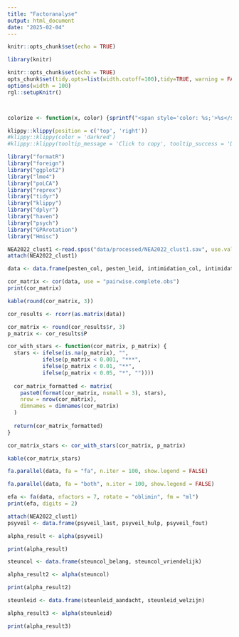 ```yaml
---
title: "Factoranalyse"
output: html_document
date: "2025-02-04"
---
```


```r
knitr::opts_chunk$set(echo = TRUE)
```

```r
library(knitr)

knitr::opts_chunk$set(echo = TRUE)
opts_chunk$set(tidy.opts=list(width.cutoff=100),tidy=TRUE, warning = FALSE, message = FALSE,comment = "#>", cache=TRUE, class.source=c("test"), class.output=c("test2"))
options(width = 100)
rgl::setupKnitr()



colorize <- function(x, color) {sprintf("<span style='color: %s;'>%s</span>", color, x) }

```

```r
klippy::klippy(position = c('top', 'right'))
#klippy::klippy(color = 'darkred')
#klippy::klippy(tooltip_message = 'Click to copy', tooltip_success = 'Done')
```

```r
library("formatR")
library("foreign")
library("ggplot2")
library("lme4")
library("poLCA")
library("reprex")
library("tidyr")
library("klippy")
library("dplyr")
library("haven")
library("psych")
library("GPArotation")
library("Hmisc")

```

```r
NEA2022_clust1 <-read.spss("data/processed/NEA2022_clust1.sav", use.value.labels = T, to.data.frame = T)
attach(NEA2022_clust1)
```

```r
data <- data.frame(pesten_col, pesten_leid, intimidation_col, intimidation_leid, geweld_col, geweld_leid, seks_col, seks_leid, conflict_col, conflict_leid, conflict_werk, steunleid_welzijn, steunleid_aandacht, steuncol_belang, steuncol_vriendelijk, psyveil_last, psyveil_hulp, psyveil_fout)
```

```r
cor_matrix <- cor(data, use = "pairwise.complete.obs")
print(cor_matrix)
```

```r
kable(round(cor_matrix, 3))
```
```r
cor_results <- rcorr(as.matrix(data))

cor_matrix <- round(cor_results$r, 3)
p_matrix <- cor_results$P

cor_with_stars <- function(cor_matrix, p_matrix) {
  stars <- ifelse(is.na(p_matrix), "",
           ifelse(p_matrix < 0.001, "***",
           ifelse(p_matrix < 0.01, "**",
           ifelse(p_matrix < 0.05, "*", ""))))
  
  cor_matrix_formatted <- matrix(
    paste0(format(cor_matrix, nsmall = 3), stars),
    nrow = nrow(cor_matrix), 
    dimnames = dimnames(cor_matrix)
  )
  
  return(cor_matrix_formatted)
}

cor_matrix_stars <- cor_with_stars(cor_matrix, p_matrix)

kable(cor_matrix_stars)

```

```r
fa.parallel(data, fa = "fa", n.iter = 100, show.legend = FALSE)
```

```r
fa.parallel(data, fa = "both", n.iter = 100, show.legend = FALSE)
```

```r
efa <- fa(data, nfactors = 7, rotate = "oblimin", fm = "ml")
print(efa, digits = 2)
```


```r
attach(NEA2022_clust1)
psyveil <- data.frame(psyveil_last, psyveil_hulp, psyveil_fout)

alpha_result <- alpha(psyveil)

print(alpha_result)
```

```r
steuncol <- data.frame(steuncol_belang, steuncol_vriendelijk)

alpha_result2 <- alpha(steuncol)

print(alpha_result2)
```

```r
steunleid <- data.frame(steunleid_aandacht, steunleid_welzijn)

alpha_result3 <- alpha(steunleid)

print(alpha_result3)
```